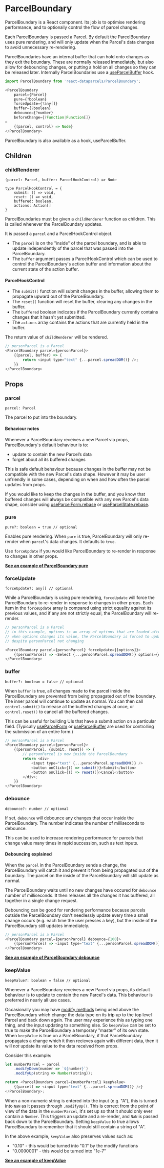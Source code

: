

# ParcelBoundary

<ApiPageIcon src={IconParcelBoundary} />

ParcelBoundary is a React component. Its job is to optimise rendering performance, and to optionally control the flow of parcel changes.

Each ParcelBoundary is passed a Parcel. By default the ParcelBoundary uses pure rendering, and will only update when the Parcel's data changes to avoid unnecessary re-rendering.

ParcelBoundaries have an internal buffer that can hold onto changes as they exit the boundary. These are normally released immediately, but also allow for debouncing changes, or putting a hold on all changes so they can be released later. Internally ParcelBoundaries use a [useParcelBuffer](/api/useParcelBuffer) hook.

```js
import ParcelBoundary from 'react-dataparcels/ParcelBoundary';
```

```js
<ParcelBoundary
    parcel={Parcel}
    pure={?boolean}
    forceUpdate={?any[]}
    buffer={?boolean}
    debounce={?number}
    beforeChange={?Function|Function[]}
>
    {(parcel, control) => Node}
</ParcelBoundary>
```

<Message>ParcelBoundary is also available as a hook, <Link to="/api/useParcelBuffer">useParcelBuffer</Link>.</Message>

## <Text textStyle="weaker">Children</Text>

### childRenderer

```flow
(parcel: Parcel, buffer: ParcelHookControl) => Node

type ParcelHookControl = {
    submit: () => void,
    reset: () => void,
    buffered: boolean,
    actions: Action[]
}
```

ParcelBoundaries must be given a `childRenderer` function as children. This is called whenever the ParcelBoundary updates.

It is passed a `parcel` and a ParcelHookControl object.
- The `parcel` is on the "inside" of the parcel boundary, and is able to update independently of the parcel that was passed into the ParcelBoundary.
- The `buffer` argument passes a ParcelHookControl which can be used to control the ParcelBoundary's action buffer and information about the current state of the action buffer.

#### ParcelHookControl

- The `submit()` function will submit changes in the buffer, allowing them to propagate upward out of the ParcelBoundary.
- The `reset()` function will reset the buffer, clearing any changes in the buffer.
- The `buffered` boolean indicates if the ParcelBoundary currently contains changes that it hasn't yet submitted.
- The `actions` array contains the actions that are currently held in the buffer.

The return value of `childRenderer` will be rendered.

```js
// personParcel is a Parcel
<ParcelBoundary parcel={personParcel}>
    {(parcel, buffer) => {
        return <input type="text" {...parcel.spreadDOM()} />;
    }}
</ParcelBoundary>
```

## <Text textStyle="weaker">Props</Text>

### parcel

```flow
parcel: Parcel
```

The parcel to put into the boundary.

#### Behaviour notes

Whenever a ParcelBoundary receives a new Parcel via props, ParcelBoundary's default behaviour is to:
- update to contain the new Parcel’s data
- forget about all its buffered changes

This is safe default behaviour because changes in the buffer may not be compatible with the new Parcel's data shape. However it may be user unfriendly in some cases, depending on when and how often the parcel updates from props.

If you would like to keep the changes in the buffer, and you know that buffered changes will always be compatible with any new Parcel's data shape, consider using [useParcelForm.rebase](/api/useParcelForm#rebase) or [useParcelState.rebase](/api/useParcelState#rebase).

### pure

```flow
pure?: boolean = true // optional
```

Enables pure rendering. When `pure` is true, ParcelBoundary will only re-render when `parcel`'s data changes. It defaults to `true`.

Use `forceUpdate` if you would like ParcelBoundary to re-render in response to changes in other props.

**[See an example of ParcelBoundary pure](/ui-behaviour#Pure-rendering)**

### forceUpdate

```flow
forceUpdate?: any[] // optional
```

While a ParcelBoundary is using pure rendering, `forceUpdate` will force the ParcelBoundary to re-render in response to changes in other props. Each item in the `forceUpdate` array is compared using strict equality against its previous values, and if any are not strictly equal, the ParcelBoundary will re-render.

```js
// personParcel is a Parcel
// in this example, options is an array of options that are loaded after mount
// when options changes its value, the ParcelBoundary is forced to update
// despite personParcel not changing

<ParcelBoundary parcel={personParcel} forceUpdate={[options]}>
    {(personParcel) => <Select {...personParcel.spreadDOM()} options={options} />}
</ParcelBoundary>
```

### buffer

```flow
buffer?: boolean = false // optional
```

When `buffer` is true, all changes made to the parcel inside the ParcelBoundary are prevented from being propagated out of the boundary. The inner parcel will continue to update as normal. You can then call `control.submit()` to release all the buffered changes at once, or `control.reset()` to cancel all the buffered changes.

This can be useful for building UIs that have a submit action on a particular field. (Typically [useParcelForm](/api/useParcelForm) or [useParcelBuffer](/api/useParcelBuffer) are used for controlling the submission of an entire form.)

```js
// personParcel is a Parcel
<ParcelBoundary parcel={personParcel}>
    {(personParcel, {submit, reset}) => {
        // personParcel is now inside the ParcelBoundary
        return <div>
            <input type="text" {...personParcel.spreadDOM()} />
            <button onClick={() => submit()}>Submit</button>
            <button onClick={() => reset()}>Cancel</button>
        </div>;
    }}
</ParcelBoundary>
```

### debounce

```flow
debounce?: number // optional
```

If set, `debounce` will debounce any changes that occur inside the ParcelBoundary. The number indicates the number of milliseconds to debounce.

This can be used to increase rendering performance for parcels that change value many times in rapid succession, such as text inputs.

#### Debouncing explained

When the `parcel` in the ParcelBoundary sends a change, the ParcelBoundary will catch it and prevent it from being propagated out of the boundary. The parcel on the inside of the ParcelBoundary will still update as normal.

The ParcelBoundary waits until no new changes have occured for `debounce` number of milliseconds. It then releases all the changes it has buffered, all together in a single change request.

Debouncing can be good for rendering performance because parcels outside the ParcelBoundary don't needlessly update every time a small change occurs (e.g. each time the user presses a key), but the inside of the ParcelBoundary still updates immediately.

```js
// personParcel is a Parcel
<ParcelBoundary parcel={personParcel} debounce={100}>
    {(personParcel) => <input type="text" {...personParcel.spreadDOM()} />}
</ParcelBoundary>
```

**[See an example of ParcelBoundary debounce](/ui-behaviour#Debouncing-changes)**

### keepValue

```flow
keepValue?: boolean = false // optional
```

Whenever a ParcelBoundary receives a new Parcel via props, its default behaviour is to update to contain the new Parcel's data. This behaviour is preferred in nearly all use cases.

Occasionally you may have [modify methods](/api/Parcel#modify_methods) being used above the ParcelBoundary which change the data type on its trip up to the top level Parcel and back down again. The user may experience this as typing one thing, and the input updating to something else. So `keepValue` can be set to true to make the ParcelBoundary a temporary "master" of its own state. When `keepValue` is true on a ParcelBoundary, if that ParcelBoundary propagates a change which it then recieves again with different data, then it will *not* update its value to the data received from props.

Consider this example:

```js
let numberParcel = parcel
    .modifyDown(number => `${number}`)
    .modifyUp(string => Number(string));

return <ParcelBoundary parcel={numberParcel} keepValue>
    {(parcel) => <input type="text" {...parcel.spreadDOM()} />}
</ParcelBoundary>;

```

When a non-numeric string is entered into the input (e.g. "A"), this is turned into `NaN` as it passes through `.modifyUp()`. This is correct from the point of view of the data in the `numberParcel`, it's set up so that it should only ever contain a `Number`. This triggers an update and a re-render, and `NaN` is passed back down to the ParcelBoundary. Setting `keepValue` to true allows ParcelBoundary to remember that it should still contain a string of "A".

In the above example, `keepValue` also preserves values such as:
- "0.10" - this would be turned into "0.1" by the modify functions
- "0.0000001" - this would be turned into "1e-7"

**[See an example of keepValue](/data-editing#Modifying-data-to-fit-the-UI)**
